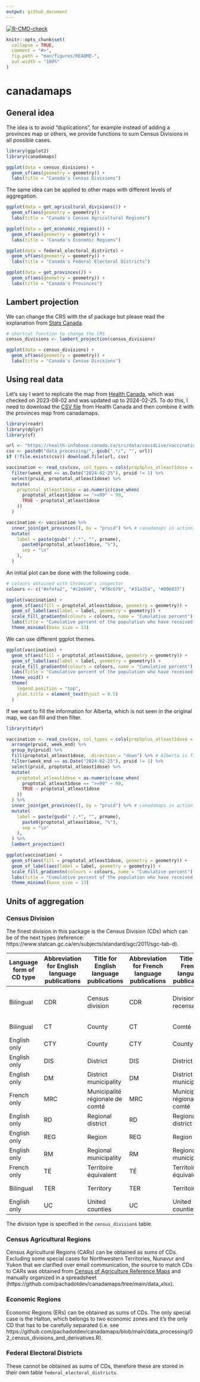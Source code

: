 ```yaml
---
output: github_document
---
```


<!-- README.md is generated from README.Rmd. Please edit that file -->

<!-- badges: start -->
[![R-CMD-check](https://github.com/pachadotdev/canadamaps/actions/workflows/R-CMD-check.yaml/badge.svg)](https://github.com/pachadotdev/canadamaps/actions/workflows/R-CMD-check.yaml)
<!-- badges: end -->
  
```r
knitr::opts_chunk$set(
  collapse = TRUE,
  comment = "#>",
  fig.path = "man/figures/README-",
  out.width = "100%"
)
```

# canadamaps

## General idea

The idea is to avoid "duplications", for example instead of adding a provinces 
map or others, we provide functions to sum Census Divisions in all possible 
cases.

```r
library(ggplot2)
library(canadamaps)

ggplot(data = census_divisions) +
  geom_sf(aes(geometry = geometry)) +
  labs(title = "Canada's Census Divisions")
```

The same idea can be applied to other maps with different levels of aggregation.

```r
ggplot(data = get_agricultural_divisions()) +
  geom_sf(aes(geometry = geometry)) +
  labs(title = "Canada's Census Agricultural Regions")

ggplot(data = get_economic_regions()) +
  geom_sf(aes(geometry = geometry)) +
  labs(title = "Canada's Economic Regions")

ggplot(data = federal_electoral_districts) +
  geom_sf(aes(geometry = geometry)) +
  labs(title = "Canada's Federal Electoral Districts")

ggplot(data = get_provinces()) +
  geom_sf(aes(geometry = geometry)) +
  labs(title = "Canada's Provinces")
```

## Lambert projection

We can change the CRS with the sf package but please read the explanation from [Stats Canada](https://www150.statcan.gc.ca/n1/pub/92-195-x/2011001/other-autre/mapproj-projcarte/m-c-eng.htm).

```r
# shortcut function to change the CRS
census_divisions <- lambert_projection(census_divisions)

ggplot(data = census_divisions) +
  geom_sf(aes(geometry = geometry)) +
  labs(title = "Canada's Census Divisions")
```

## Using real data

Let's say I want to replicate the map from [Health Canada](https://health-infobase.canada.ca/covid-19/vaccination-coverage/), which was checked on 2023-08-02 and was updated up to 2024-02-25. To do this, I need to download the [CSV file](https://health-infobase.canada.ca/src/data/covidLive/vaccination-coverage-map.csv) from Health Canada and then combine it with the provinces map from canadamaps.

```r
library(readr)
library(dplyr)
library(sf)

url <- "https://health-infobase.canada.ca/src/data/covidLive/vaccination-coverage-map.csv"
csv <- paste0("data_processing/", gsub(".*/", "", url))
if (!file.exists(csv)) download.file(url, csv)

vaccination <- read_csv(csv, col_types = cols(prop5plus_atleast1dose = col_character())) %>%
  filter(week_end == as.Date("2024-02-25"), pruid != 1) %>%
  select(pruid, proptotal_atleast1dose) %>%
  mutate(
    proptotal_atleast1dose = as.numeric(case_when(
      proptotal_atleast1dose == ">=99" ~ 99,
      TRUE ~ proptotal_atleast1dose
    ))
  )

vaccination <- vaccination %>%
  inner_join(get_provinces(), by = "pruid") %>% # canadamaps in action
  mutate(
    label = paste(gsub(" /.*", "", prname),
      paste0(proptotal_atleast1dose, "%"),
      sep = "\n"
    ),
  )
```

An initial plot can be done with the following code.

```r
# colours obtained with Chromium's inspector
colours <- c("#efefa2", "#c2e699", "#78c679", "#31a354", "#006837")

ggplot(vaccination) +
  geom_sf(aes(fill = proptotal_atleast1dose, geometry = geometry)) +
  geom_sf_label(aes(label = label, geometry = geometry)) +
  scale_fill_gradientn(colours = colours, name = "Cumulative percent") +
  labs(title = "Cumulative percent of the population who have received at least 1 dose of a COVID-19 vaccine") +
  theme_minimal(base_size = 13)
```

We can use different ggplot themes.

```r
ggplot(vaccination) +
  geom_sf(aes(fill = proptotal_atleast1dose, geometry = geometry)) +
  geom_sf_label(aes(label = label, geometry = geometry)) +
  scale_fill_gradientn(colours = colours, name = "Cumulative percent") +
  labs(title = "Cumulative percent of the population who have received at least 1 dose of a COVID-19 vaccine") +
  theme_void() +
  theme(
    legend.position = "top",
    plot.title = element_text(hjust = 0.5)
  )
```

If we want to fill the information for Alberta, which is not seen in the original map, we can fill and then filter.

```r
library(tidyr)

vaccination <- read_csv(csv, col_types = cols(prop5plus_atleast1dose = col_character())) %>%
  arrange(pruid, week_end) %>%
  group_by(pruid) %>%
  fill(proptotal_atleast1dose, .direction = "down") %>% # Alberta is filled with an older value
  filter(week_end == as.Date("2024-02-25"), pruid != 1) %>%
  select(pruid, proptotal_atleast1dose) %>%
  mutate(
    proptotal_atleast1dose = as.numeric(case_when(
      proptotal_atleast1dose == ">=99" ~ 99,
      TRUE ~ proptotal_atleast1dose
    ))
  ) %>%
  inner_join(get_provinces(), by = "pruid") %>% # canadamaps in action
  mutate(
    label = paste(gsub(" /.*", "", prname),
      paste0(proptotal_atleast1dose, "%"),
      sep = "\n"
    ),
  ) %>%
  lambert_projection()

ggplot(vaccination) +
  geom_sf(aes(fill = proptotal_atleast1dose, geometry = geometry)) +
  geom_sf_label(aes(label = label, geometry = geometry)) +
  scale_fill_gradientn(colours = colours, name = "Cumulative percent") +
  labs(title = "Cumulative percent of the population who have received at least 1 dose of a COVID-19 vaccine") +
  theme_minimal(base_size = 13)
```

## Units of aggregation

### Census Division

The finest division in this package is the Census Division (CDs) which can be
of the next types (reference: https://www.statcan.gc.ca/en/subjects/standard/sgc/2011/sgc-tab-d).

|Language form of CD type|Abbreviation for English language publications|Title for English language publications|Abbreviation for French language publications|Title for French language publications|Abbreviation for bilingual publications|Title for bilingual publications         |
|------------------------|----------------------------------------------|---------------------------------------|---------------------------------------------|--------------------------------------|---------------------------------------|-----------------------------------------|
|Bilingual               |CDR                                           |Census division                        |CDR                                          |Division de recensement               |CDR                                    |Census division / Division de recensement|
|Bilingual               |CT                                            |County                                 |CT                                           |Comté                                 |CT                                     |County / Comté                           |
|English only            |CTY                                           |County                                 |CTY                                          |County                                |CTY                                    |County                                   |
|English only            |DIS                                           |District                               |DIS                                          |District                              |DIS                                    |District                                 |
|English only            |DM                                            |District municipality                  |DM                                           |District municipality                 |DM                                     |District municipality                    |
|French only             |MRC                                           |Municipalité régionale de comté        |MRC                                          |Municipalité régionale de comté       |MRC                                    |Municipalité régionale de comté          |
|English only            |RD                                            |Regional district                      |RD                                           |Regional district                     |RD                                     |Regional district                        |
|English only            |REG                                           |Region                                 |REG                                          |Region                                |REG                                    |Region                                   |
|English only            |RM                                            |Regional municipality                  |RM                                           |Regional municipality                 |RM                                     |Regional municipality                    |
|French only             |TÉ                                            |Territoire équivalent                  |TÉ                                           |Territoire équivalent                 |TÉ                                     |Territoire équivalent                    |
|Bilingual               |TER                                           |Territory                              |TER                                          |Territoire                            |TER                                    |Territory / Territoire                   |
|English only            |UC                                            |United counties                        |UC                                           |United counties                       |UC                                     |United counties                          |

The division type is specified in the `census_divisions` table.

### Census Agricultural Regions

Census Agricultural Regions (CARs) can be obtained as sums of CDs. Excluding
some special cases for Northwestern Territories, Nunavur and Yukon that we
clarified over email communication, the source to match CDs to CARs was obtained
from [Census of Agriculture Reference Maps](https://www150.statcan.gc.ca/n1/pub/95-630-x/95-630-x2017000-eng.htm)
and manually organized in a spreadsheet (https://github.com/pachadotdev/canadamaps/tree/main/data_xlsx).

### Economic Regions

Economic Regions (ERs) can be obtained as sums of CDs. The only special case is
the Halton, which belongs to two economic zones and it's the only CD that has
to be carefully separated (i.e. see
https://github.com/pachadotdev/canadamaps/blob/main/data_processing/02_census_divisions_and_derivatives.R).

### Federal Electoral Districts

These cannot be obtained as sums of CDs, therefore these are stored in their
own table `federal_electoral_districts`.
